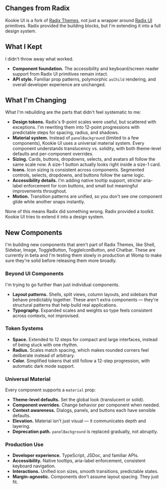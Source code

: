 
<Section size="1">

# Changes from Radix

Kookie UI is a fork of <a href="https://radix-ui.com/themes" target="_blank" rel="noopener noreferrer">Radix Themes</a>, not just a wrapper around <a href="https://radix-ui.com" target="_blank" rel="noopener noreferrer">Radix UI</a> primitives. Radix provided the building blocks, but I'm extending it into a full design system.

</Section>

<Separator size="4"/>

<Section size="1">

## What I Kept

I didn't throw away what worked.

- **Component foundation.** The accessibility and keyboard/screen reader support from Radix UI primitives remain intact.
- **API style.** Familiar prop patterns, polymorphic `asChild` rendering, and overall developer experience are unchanged.

</Section>

<Separator size="4"/>

<Section size="1">

## What I'm Changing

What I'm rebuilding are the parts that didn't feel systematic to me:

- **Design tokens.** Radix's 9-point scales were useful, but scattered with exceptions. I'm rewriting them into 12-point progressions with predictable steps for spacing, radius, and shadows.
- **Material system.** Instead of `panelBackground` (limited to a few components), Kookie UI uses a universal material system. Every component understands translucency vs. solidity, with both theme-level defaults and per-component overrides.
- **Sizing.** Cards, buttons, dropdowns, selects, and avatars all follow the same scale now. A size-1 button actually looks right inside a size-1 card.
- **Icons.** Icon sizing is consistent across components. Segmented controls, selects, dropdowns, and buttons follow the same logic.
- **Accessibility details.** I'm adding native tooltip support, stricter aria-label enforcement for icon buttons, and small but meaningful improvements throughout.
- **Motion.** Transition patterns are unified, so you don't see one component glide while another snaps instantly.

None of this means Radix did something wrong. Radix provided a toolkit. Kookie UI tries to extend it into a design system.

</Section>

<Separator size="4"/>

<Section size="1">

## New Components

I'm building new components that aren't part of Radix Themes, like Shell, Sidebar, Image, ToggleButton, ToggleIconButton, and Chatbar. These are currently in beta and I'm testing them slowly in production at Womp to make sure they're solid before releasing them more broadly.

### Beyond UI Components

I'm trying to go further than just individual components.

- **Layout patterns.** Shells, split views, column layouts, and sidebars that behave predictably together. These aren't extra components — they're structural patterns that help build real applications.
- **Typography.** Expanded scales and weights so type feels consistent across contexts, not improvised.

### Token Systems

- **Space.** Extended to 12 steps for compact and large interfaces, instead of being stuck with one rhythm.
- **Radius.** Scales match spacing, which makes rounded corners feel deliberate instead of arbitrary.
- **Color.** Simplified tokens that still follow a 12-step progression, with automatic dark mode support.

### Universal Material

Every component supports a `material` prop:

- **Theme-level defaults.** Set the global look (translucent or solid).
- **Component overrides.** Change behavior per component when needed.
- **Context awareness.** Dialogs, panels, and buttons each have sensible defaults.
- **Elevation.** Material isn't just visual — it communicates depth and layering.
- **Deprecation path.** `panelBackground` is replaced gradually, not abruptly.

### Production Use

- **Developer experience.** TypeScript, JSDoc, and familiar APIs.
- **Accessibility.** Native tooltips, aria-label enforcement, consistent keyboard navigation.
- **Interactions.** Unified icon sizes, smooth transitions, predictable states.
- **Margin-agnostic.** Components don't assume layout spacing. They just fit.

</Section>